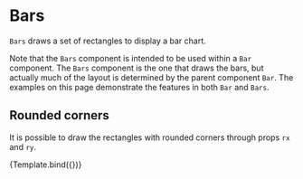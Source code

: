 
# Bars

<Meta title="Charts/Band/Bars" />

`Bars` draws a set of rectangles to display a bar chart.

<ArgsTable of={Bars} />

Note that the `Bars` component is intended to be used within a `Bar` component. The `Bars` component is the one that draws the bars, but actually much of the layout is determined by the parent component `Bar`. The examples on this page demonstrate the features in both `Bar` and `Bars`.

## Rounded corners

It is possible to draw the rectangles with rounded corners through props `rx` and `ry`.

<Canvas>
    <Story
        name="rounded corners"
        args={{ rx: 6, ry: 6, style: { fill: '#dddddd', strokeWidth: 1, stroke: '#222222' } }}
        component={Bars}
        decorators={[ChartBarH0S1Decorator]}
    >
        {Template.bind({})}
    </Story>
</Canvas>
